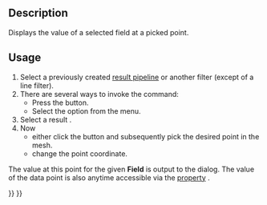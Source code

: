 <languages/>
<translate>

<!--T:4-->
{{Docnav
|[[FEM_PostFilterLinearizedStresses|Stress linearization plot]]
|[[FEM_PostCreateFunctionPlane|PostCreateFunctionPlane]]
|[[FEM_Workbench|FEM]]
|IconL=FEM_PostFilterLinearizedStresses.svg
|IconR=FEM_PostCreateFunctionPlane.svg
|IconC=Workbench_FEM.svg
}}

<!--T:1-->
{{GuiCommand
|Name=FEM PostFilterDataAtPoint
|MenuLocation=Results → Data at point clip filter
|Workbenches=[[FEM_Workbench|FEM]]
|SeeAlso=[[FEM_PostPipelineFromResult|FEM Result pipeline]], [[FEM_tutorial|FEM tutorial]]
}}

==Description== <!--T:6-->

<!--T:2-->
Displays the value of a selected field at a picked point.

==Usage== <!--T:7-->

<!--T:3-->
# Select a previously created [[FEM_PostPipelineFromResult|result pipeline]] or another filter (except of a line filter).
# There are several ways to invoke the command:
#* Press the {{Button|[[Image:FEM_PostFilterDataAtPoint.svg|16px]] [[FEM_PostFilterDataAtPoint|Data at point clip filter]]}} button.
#* Select the {{MenuCommand|Results → [[Image:FEM_PostFilterDataAtPoint.svg|16px]] Data at point clip filter}} option from the menu.
# Select a result {{MenuCommand|Field}}.
# Now
#* either click the {{Button|Select Point}} button and subsequently pick the desired point in the mesh.
#* change the point coordinate.

<!--T:8-->
The value at this point for the given '''Field''' is output to the dialog. The value of the data point is also anytime accessible via the [[Property_editor|property]] {{PropertyData|Point Data}}.


<!--T:5-->
{{Docnav
|[[FEM_PostFilterLinearizedStresses|Stress linearization plot]]
|[[FEM_PostCreateFunctionPlane|PostCreateFunctionPlane]]
|[[FEM_Workbench|FEM]]
|IconL=FEM_PostFilterLinearizedStresses.svg
|IconR=FEM_PostCreateFunctionPlane.svg
|IconC=Workbench_FEM.svg
}}

</translate>
{{FEM Tools navi{{#translation:}}}}
{{Userdocnavi{{#translation:}}}}
